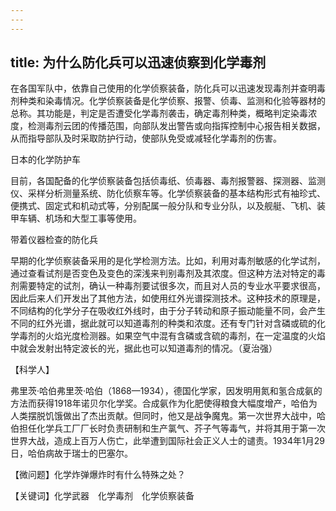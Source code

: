 ```yaml
---
---
---
```

title: 为什么防化兵可以迅速侦察到化学毒剂
---




在各国军队中，依靠自己使用的化学侦察装备，防化兵可以迅速发现毒剂并查明毒剂种类和染毒情况。化学侦察装备是化学侦察、报警、侦毒、监测和化验等器材的总称。其功能是，判定是否遭受化学毒剂袭击，确定毒剂种类，概略判定染毒浓度，检测毒剂云团的传播范围，向部队发出警告或向指挥控制中心报告相关数据，从而指导部队及时采取防护行动，使部队免受或减轻化学毒剂的伤害。

日本的化学防护车



目前，各国配备的化学侦察装备包括侦毒纸、侦毒器、毒剂报警器、探测器、监测仪、采样分析测量系统、防化侦察车等。化学侦察装备的基本结构形式有袖珍式、便携式、固定式和机动式等，分别配属一般分队和专业分队，以及舰艇、飞机、装甲车辆、机场和大型工事等使用。

带着仪器检查的防化兵



早期的化学侦察装备采用的是化学检测方法。比如，利用对毒剂敏感的化学试剂，通过查看试剂是否变色及变色的深浅来判别毒剂及其浓度。但这种方法对特定的毒剂需要特定的试剂，确认一种毒剂要试很多次，而且对人员的专业水平要求很高，因此后来人们开发出了其他方法，如使用红外光谱探测技术。这种技术的原理是，不同结构的化学分子在吸收红外线时，由于分子转动和原子振动能量不同，会产生不同的红外光谱，据此就可以知道毒剂的种类和浓度。还有专门针对含磷或硫的化学毒剂的火焰光度检测器。如果空气中混有含磷或含硫的毒剂，在一定温度的火焰中就会发射出特定波长的光，据此也可以知道毒剂的情况。（夏治强）





【科学人】



弗里茨·哈伯弗里茨·哈伯（1868—1934），德国化学家，因发明用氮和氢合成氨的方法而获得1918年诺贝尔化学奖。合成氨作为化肥使得粮食大幅度增产，哈伯为人类摆脱饥饿做出了杰出贡献。但同时，他又是战争魔鬼。第一次世界大战中，哈伯担任化学兵工厂厂长时负责研制和生产氯气、芥子气等毒气，并将其用于第一次世界大战，造成上百万人伤亡，此举遭到国际社会正义人士的谴责。1934年1月29日，哈伯病故于瑞士的巴塞尔。

【微问题】化学炸弹爆炸时有什么特殊之处？

【关键词】化学武器　化学毒剂　化学侦察装备